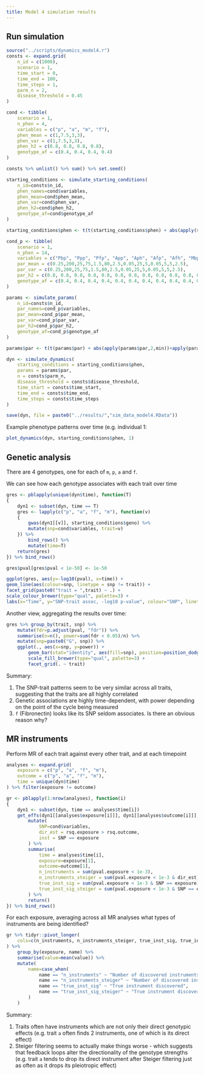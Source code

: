 ```yaml
---
title: Model 4 simulation results
---
```


## Run simulation

```r
source("../scripts/dynamics_model4.r")
consts <- expand.grid(
    n_id = c(1000),
    scenario = 1,
    time_start = 0,
    time_end = 100,
    time_steps = 1,
    parm_n = 2,
    disease_threshold = 0.45
)

cond <- tibble(
    scenario = 1,
    n_phen = 4,
    variables = c("p", "a", "m", "f"),
    phen_mean = c(1,7.5,3,3),
    phen_var = c(1,7.5,3,3),
    phen_h2 = c(0.8, 0.8, 0.8, 0.8),
    genotype_af = c(0.4, 0.4, 0.4, 0.4)
)

consts %>% unlist() %>% sum() %>% set.seed()

starting_conditions <- simulate_starting_conditions(
    n_id=consts$n_id, 
    phen_names=cond$variables, 
    phen_mean=cond$phen_mean, 
    phen_var=cond$phen_var, 
    phen_h2=cond$phen_h2, 
    genotype_af=cond$genotype_af
)

starting_conditions$phen <- t(t(starting_conditions$phen) + abs(apply(starting_conditions$phen,2,min))+apply(starting_conditions$phen,2,max)*0.001)

cond_p <- tibble(
    scenario = 1,
    n_phen = 14,
    variables = c("Pbp", "Ppp", "Pfp", "App", "Aph", "Afp", "Afh", "Mbp", "Mpp", "Mph", "Fdam", "gp", "gm", "gf"),
    par_mean = c(0.25,200,25,75,1.5,80,2.5,0.05,25,5,0.05,5,5,2.5),
    par_var = c(0.25,200,25,75,1.5,80,2.5,0.05,25,5,0.05,5,5,2.5),
    par_h2 = c(0.8, 0.8, 0.8, 0.8, 0.8, 0.8, 0.8, 0.8, 0.8, 0.8, 0.8, 0.8, 0.8, 0.8),
    genotype_af = c(0.4, 0.4, 0.4, 0.4, 0.4, 0.4, 0.4, 0.4, 0.4, 0.4, 0.4, 0.4, 0.4, 0.4)
)

params <- simulate_params(
    n_id=consts$n_id, 
    par_names=cond_p$variables, 
    par_mean=cond_p$par_mean, 
    par_var=cond_p$par_var, 
    par_h2=cond_p$par_h2, 
    genotype_af=cond_p$genotype_af
)

params$par <- t(t(params$par) + abs(apply(params$par,2,min))+apply(params$par,2,max)*0.001)

dyn <- simulate_dynamics(
    starting_conditions = starting_conditions$phen,
    params = params$par,
    n = consts$parm_n,
    disease_threshold = consts$disease_threshold,
    time_start = consts$time_start,
    time_end = consts$time_end,
    time_steps = consts$time_steps
)

save(dyn, file = paste0("../results/","sim_data_model4.RData"))

```

Example phenotype patterns over time (e.g. individual 1:

```r
plot_dynamics(dyn, starting_conditions$phen, 1)
```

## Genetic analysis

There are 4 genotypes, one for each of `m`, `p`, `a` and `f`. 

We can see how each genotype associates with each trait over time

```r
gres <- pblapply(unique(dyn$time), function(T)
{
    dyn1 <- subset(dyn, time == T)
    gres <- lapply(c("p", "a", "f", "m"), function(v)
    {
        gwas(dyn1[[v]], starting_conditions$geno) %>%
        mutate(snp=cond$variables, trait=v)
    }) %>% 
        bind_rows() %>%
        mutate(time=T)
    return(gres)
}) %>% bind_rows()

gres$pval[gres$pval < 1e-50] <- 1e-50

ggplot(gres, aes(y=-log10(pval), x=time)) +
geom_line(aes(colour=snp, linetype = snp != trait)) +
facet_grid(paste0("trait = ",trait) ~ .) +
scale_colour_brewer(type="qual", palette=3) +
labs(x="Time", y="SNP-trait assoc, -log10 p-value", colour="SNP", linetype="Pleiotropy")
```

Another view, aggregating the results over time:

```r
gres %>% group_by(trait, snp) %>%
    mutate(fdr=p.adjust(pval, "fdr")) %>%
    summarise(n=n(), power=sum(fdr < 0.05)/n) %>%
    mutate(snp=paste0("G", snp)) %>%
    ggplot(., aes(x=snp, y=power)) +
        geom_bar(stat="identity", aes(fill=snp), position=position_dodge(width=1)) +
        scale_fill_brewer(type="qual", palette=3) +
        facet_grid(. ~ trait)
```

Summary:

1. The SNP-trait patterns seem to be very similar across all traits, suggesting that the traits are all highly correlated
2. Genetic associations are highly time-dependent, with power depending on the point of the cycle being measured
3. `f` (Fibronectin) looks like its SNP seldom associates. Is there an obvious reason why?


## MR instruments

Perform MR of each trait against every other trait, and at each timepoint


```r
analyses <- expand.grid(
    exposure = c("p", "a", "f", "m"),
    outcome = c("p", "a", "f", "m"),
    time = unique(dyn$time)
) %>% filter(exposure != outcome)

gr <- pblapply(1:nrow(analyses), function(i)
{
    dyn1 <- subset(dyn, time == analyses$time[i])
    get_effs(dyn1[[analyses$exposure[i]]], dyn1[[analyses$outcome[i]]], starting_conditions$geno, analyses$exposure[i], analyses$outcome[i]) %>%
        mutate(
            SNP=cond$variables,
            dir_est = rsq.exposure > rsq.outcome,
            inst = SNP == exposure
        ) %>%
        summarise(
            time = analyses$time[i],
            exposure=exposure[1],
            outcome=outcome[1],
            n_instruments = sum(pval.exposure < 1e-3),
            n_instruments_steiger = sum(pval.exposure < 1e-3 & dir_est),
            true_inst_sig = sum(pval.exposure < 1e-3 & SNP == exposure),
            true_inst_sig_steiger = sum(pval.exposure < 1e-3 & SNP == exposure & dir_est)
        ) %>%
        return()
}) %>% bind_rows()
```

For each exposure, averaging across all MR analyses what types of instruments are being identified?

```r
gr %>% tidyr::pivot_longer(
    cols=c(n_instruments, n_instruments_steiger, true_inst_sig, true_inst_sig_steiger)
) %>%
    group_by(exposure, name) %>%
    summarise(value=mean(value)) %>%
    mutate(
        name=case_when(
            name == "n_instruments" ~ "Number of discovered instruments",
            name == "n_instruments_steiger" ~ "Number of discovered instruments after Steiger filtering",
            name == "true_inst_sig" ~ "True instrument discovered",
            name == "true_inst_sig_steiger" ~ "True instrument discovered after Steiger filtering"
        )
    )
```

Summary:

1. Traits often have instruments which are not only their direct genotypic effects (e.g. trait `a` often finds 2 instruments, one of which is its direct effect)
2. Steiger filtering seems to actually make things worse - which suggests that feedback loops alter the directionality of the genotype strengths (e.g. trait `a` tends to drop its direct instrument after Steiger filtering just as often as it drops its pleiotropic effect)

